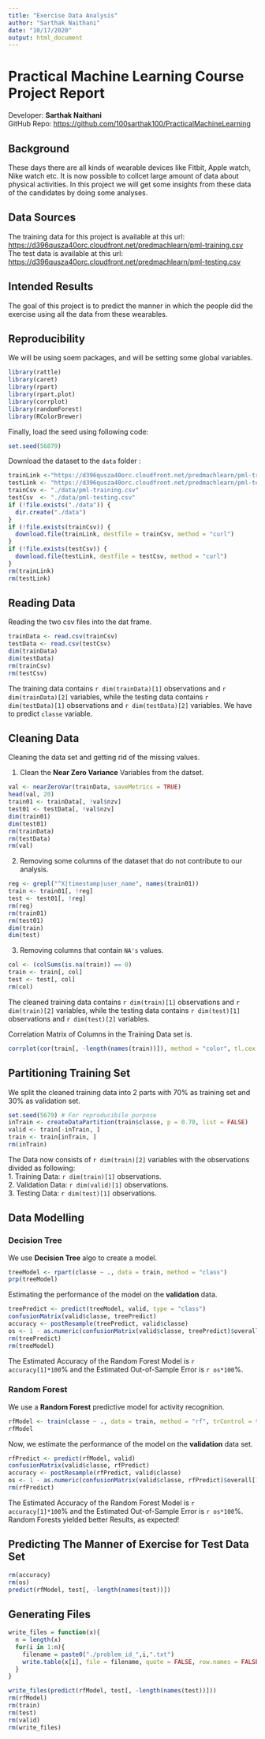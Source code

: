 ```yaml
---
title: "Exercise Data Analysis"
author: "Sarthak Naithani"
date: "10/17/2020"
output: html_document
---
```


Practical Machine Learning Course Project Report  
================================================  
Developer: <b>Sarthak Naithani</b>  
GitHub Repo: [https://github.com/100sarthak100/PracticalMachineLearning](https://github.com/100sarthak100/PracticalMachineLearning)  

## Background  
These days there are all kinds of wearable devices like Fitbit, Apple watch, Nike watch etc. It is now possible to collcet large amount of data about physical activities.
In this project we will get some insights from these data of the candidates by doing some analyses.

## Data Sources  
The training data for this project is available at this url:  
[https://d396qusza40orc.cloudfront.net/predmachlearn/pml-training.csv](https://d396qusza40orc.cloudfront.net/predmachlearn/pml-training.csv)  
The test data is available at this url:  
[https://d396qusza40orc.cloudfront.net/predmachlearn/pml-testing.csv](https://d396qusza40orc.cloudfront.net/predmachlearn/pml-testing.csv)  

## Intended Results  
The goal of this project is to predict the manner in which the people did the exercise using all the data from these wearables. 

## Reproducibility  
We will be using soem packages, and will be setting some global variables.

```r
library(rattle)
library(caret)
library(rpart)
library(rpart.plot)
library(corrplot)
library(randomForest)
library(RColorBrewer)
```  
Finally, load the seed using following code:  
```r
set.seed(56879)
```  

Download the dataset to the `data` folder :

```r
trainLink <-"https://d396qusza40orc.cloudfront.net/predmachlearn/pml-training.csv"
testLink <- "https://d396qusza40orc.cloudfront.net/predmachlearn/pml-testing.csv"
trainCsv <- "./data/pml-training.csv"
testCsv  <- "./data/pml-testing.csv"
if (!file.exists("./data")) {
  dir.create("./data")
}
if (!file.exists(trainCsv)) {
  download.file(trainLink, destfile = trainCsv, method = "curl")
}
if (!file.exists(testCsv)) {
  download.file(testLink, destfile = testCsv, method = "curl")
}
rm(trainLink)
rm(testLink)
```  

## Reading Data  
Reading the two csv files into the dat frame.

```r
trainData <- read.csv(trainCsv)
testData <- read.csv(testCsv)
dim(trainData)
dim(testData)
rm(trainCsv)
rm(testCsv)
```  
The training data contains `r dim(trainData)[1]` observations and `r dim(trainData)[2]` variables, while the testing data contains `r dim(testData)[1]` observations and `r dim(testData)[2]` variables.
We have to predict `classe` variable.

## Cleaning Data  
Cleaning the data set and getting rid of the missing values.

1. Clean the <b>Near Zero Variance</b> Variables from the datset.  
```r
val <- nearZeroVar(trainData, saveMetrics = TRUE)
head(val, 20)
train01 <- trainData[, !val$nzv]
test01 <- testData[, !val$nzv]
dim(train01)
dim(test01)
rm(trainData)
rm(testData)
rm(val)
```  

2. Removing some columns of the dataset that do not contribute to our analysis.
```r
reg <- grepl("^X|timestamp|user_name", names(train01))
train <- train01[, !reg]
test <- test01[, !reg]
rm(reg)
rm(train01)
rm(test01)
dim(train)
dim(test)
```  

3. Removing columns that contain `NA's` values. 
```r
col <- (colSums(is.na(train)) == 0)
train <- train[, col]
test <- test[, col]
rm(col)
```  

The cleaned training data contains `r dim(train)[1]` observations and `r dim(train)[2]` variables, while the testing data contains `r dim(test)[1]` observations and `r dim(test)[2]` variables.  

Correlation Matrix of Columns in the Training Data set is. 
```r
corrplot(cor(train[, -length(names(train))]), method = "color", tl.cex = 0.5)
```  

## Partitioning Training Set  
We split the cleaned training data into 2 parts with 70% as training set and 30% as validation set.
```r
set.seed(5679) # For reproducibile purpose
inTrain <- createDataPartition(train$classe, p = 0.70, list = FALSE)
valid <- train[-inTrain, ]
train <- train[inTrain, ]
rm(inTrain)
```  
The Data now consists of `r dim(train)[2]` variables with the observations divided as following:  
1. Training Data: `r dim(train)[1]` observations.  
2. Validation Data: `r dim(valid)[1]` observations.  
3. Testing Data: `r dim(test)[1]` observations.  

## Data Modelling  

### Decision Tree  
We use <b>Decision Tree</b> algo to create a model.
```r
treeModel <- rpart(classe ~ ., data = train, method = "class")
prp(treeModel)
```  

Estimating the performance of the model on the <b>validation</b> data.
```r
treePredict <- predict(treeModel, valid, type = "class")
confusionMatrix(valid$classe, treePredict)
accuracy <- postResample(treePredict, valid$classe)
os <- 1 - as.numeric(confusionMatrix(valid$classe, treePredict)$overall[1])
rm(treePredict)
rm(treeModel)
```  

The Estimated Accuracy of the Random Forest Model is `r accuracy[1]*100`% and the Estimated Out-of-Sample Error is `r os*100`%.  

### Random Forest
We use a <b>Random Forest</b> predictive model  for activity recognition.
```r
rfModel <- train(classe ~ ., data = train, method = "rf", trControl = trainControl(method = "cv", 5), ntree = 250)
rfModel
```  

Now, we estimate the performance of the model on the <b>validation</b> data set.  
```r
rfPredict <- predict(rfModel, valid)
confusionMatrix(valid$classe, rfPredict)
accuracy <- postResample(rfPredict, valid$classe)
os <- 1 - as.numeric(confusionMatrix(valid$classe, rfPredict)$overall[1])
rm(rfPredict)
```  

The Estimated Accuracy of the Random Forest Model is `r accuracy[1]*100`% and the Estimated Out-of-Sample Error is `r os*100`%.  
Random Forests yielded better Results, as expected!  

## Predicting The Manner of Exercise for Test Data Set  
```r
rm(accuracy)
rm(os)
predict(rfModel, test[, -length(names(test))])
```  

## Generating Files 
```r
write_files = function(x){
  n = length(x)
  for(i in 1:n){
    filename = paste0("./problem_id_",i,".txt")
    write.table(x[i], file = filename, quote = FALSE, row.names = FALSE, col.names = FALSE)
  }
}
```  

```r
write_files(predict(rfModel, test[, -length(names(test))]))
rm(rfModel)
rm(train)
rm(test)
rm(valid)
rm(write_files)
```  
